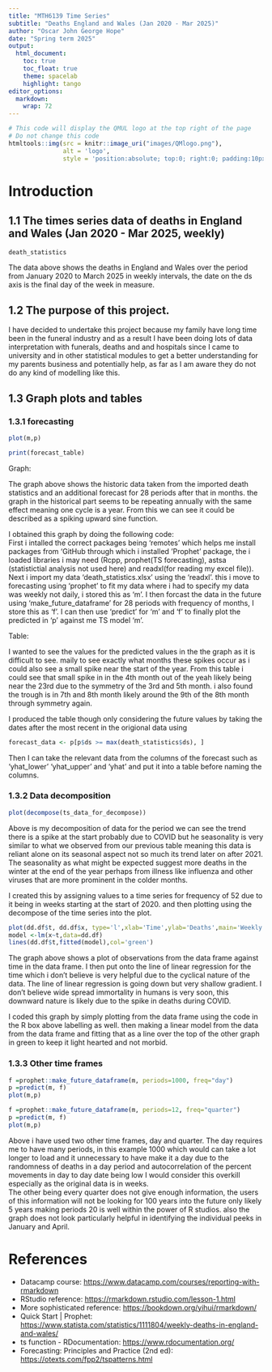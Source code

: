 ```yaml
---
title: "MTH6139 Time Series" 
subtitle: "Deaths England and Wales (Jan 2020 - Mar 2025)" 
author: "Oscar John George Hope" 
date: "Spring term 2025" 
output: 
  html_document:
    toc: true
    toc_float: true
    theme: spacelab 
    highlight: tango
editor_options: 
  markdown: 
    wrap: 72
---
```


```r
# This code will display the QMUL logo at the top right of the page
# Do not change this code
htmltools::img(src = knitr::image_uri("images/QMlogo.png"),
               alt = 'logo',
               style = 'position:absolute; top:0; right:0; padding:10px; width:20%;')
```

# Introduction

## 1.1 The times series data of deaths in England and Wales (Jan 2020 - Mar 2025, weekly)

```r
death_statistics
```

The data above shows the deaths in England and Wales over the period
from January 2020 to March 2025 in weekly intervals, the date on the ds
axis is the final day of the week in measure.

## 1.2 The purpose of this project.

I have decided to undertake this project because my family have long
time been in the funeral industry and as a result I have been doing lots
of data interpretation with funerals, deaths and and hospitals since I
came to university and in other statistical modules to get a better
understanding for my parents business and potentially help, as far as I
am aware they do not do any kind of modelling like this.

## 1.3 Graph plots and tables

### 1.3.1 forecasting

```r
plot(m,p)
```

```r
print(forecast_table)
```

Graph:

The graph above shows the historic data taken from the imported death
statistics and an additional forecast for 28 periods after that in
months. the graph in the historical part seems to be repeating annually
with the same effect meaning one cycle is a year. From this we can see
it could be described as a spiking upward sine function.

I obtained this graph by doing the following code:\
First i intalled the correct packages being 'remotes' which helps me
install packages from 'GitHub through which i installed 'Prophet'
package, the i loaded libraries i may need (Rcpp, prophet(TS
forecasting), astsa (statistictial analysis not used here) and
readxl(for reading my excel file)). Next i import my data
'death_statistics.xlsx' using the 'readxl'. this i move to forecasting
using 'prophet' to fit my data where i had to specify my data was weekly
not daily, i stored this as 'm'. I then forcast the data in the future
using 'make_future_dataframe' for 28 periods with frequency of months, I
store this as 'f'. I can then use 'predict' for 'm' and 'f' to finally
plot the predicted in 'p' against me TS model 'm'.

Table:

I wanted to see the values for the predicted values in the the graph as
it is difficult to see. maily to see exactly what months these spikes
occur as i could also see a small spike near the start of the year. From
this table i could see that small spike in in the 4th month out of the
yeah likely being near the 23rd due to the symmetry of the 3rd and 5th
month. i also found the trough is in 7th and 8th month likely around the
9th of the 8th month through symmetry again.

I produced the table though only considering the future values by taking
the dates after the most recent in the origional data using

```r
forecast_data <- p[p$ds >= max(death_statistics$ds), ]

```

Then I can take the relevant data from the columns of the forecast such
as 'yhat_lower' 'yhat_upper' and 'yhat' and put it into a table before
naming the columns.

### 1.3.2 Data decomposition

```r
plot(decompose(ts_data_for_decompose))
```

Above is my decomposition of data for the period we can see the trend
there is a spike at the start probably due to COVID but he seasonality
is very similar to what we observed from our previous table meaning this
data is reliant alone on its seasonal aspect not so much its trend later
on after 2021. The seasonality as what might be expected suggest more
deaths in the winter at the end of the year perhaps from illness like
influenza and other viruses that are more prominent in the colder
months.

I created this by assigning values to a time series for frequency of 52
due to it being in weeks starting at the start of 2020. and then
plotting using the decompose of the time series into the plot.

```r
plot(dd.df$t, dd.df$x, type='l',xlab='Time',ylab='Deaths',main='Weekly Death Statistics')
model <-lm(x~t,data=dd.df)
lines(dd.df$t,fitted(model),col='green')
```

The graph above shows a plot of observations from the data frame against
time in the data frame. I then put onto the line of linear regression
for the time which i don't believe is very helpful due to the cyclical
nature of the data. The line of linear regression is going down but very
shallow gradient. I don't believe wide spread immortality in humans is
very soon, this downward nature is likely due to the spike in deaths
during COVID.

I coded this graph by simply plotting from the data frame using the code
in the R box above labelling as well. then making a linear model from
the data from the data frame and fitting that as a line over the top of
the other graph in green to keep it light hearted and not morbid.

### 1.3.3 Other time frames

```r
f =prophet::make_future_dataframe(m, periods=1000, freq="day")
p =predict(m, f)
plot(m,p)
```

```r
f =prophet::make_future_dataframe(m, periods=12, freq="quarter")
p =predict(m, f)
plot(m,p)
```

Above i have used two other time frames, day and quarter. The day
requires me to have many periods, in this example 1000 which would can
take a lot longer to load and it unnecessary to have make it a day due
to the randomness of deaths in a day period and autocorrelation of the
percent movements in day to day date being low I would consider this
overkill especially as the original data is in weeks.\
The other being every quarter does not give enough information, the
users of this information will not be looking for 100 years into the
future only likely 5 years making periods 20 is well within the power of
R studios. also the graph does not look particularly helpful in
identifying the individual peeks in January and April.

# References

-   Datacamp course:
    <https://www.datacamp.com/courses/reporting-with-rmarkdown>
-   RStudio reference: <https://rmarkdown.rstudio.com/lesson-1.html>
-   More sophisticated reference:
    <https://bookdown.org/yihui/rmarkdown/>
-   Quick Start \| Prophet:
    <https://www.statista.com/statistics/1111804/weekly-deaths-in-england-and-wales/>
-   ts function - RDocumentation: <https://www.rdocumentation.org/>
-   Forecasting: Principles and Practice (2nd ed):
    <https://otexts.com/fpp2/tspatterns.html>
